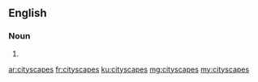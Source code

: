 ==English==

===Noun===
{{head|en|plural}}

# {{plural of|cityscape|lang=en|nocat=1}}

[[ar:cityscapes]]
[[fr:cityscapes]]
[[ku:cityscapes]]
[[mg:cityscapes]]
[[my:cityscapes]]